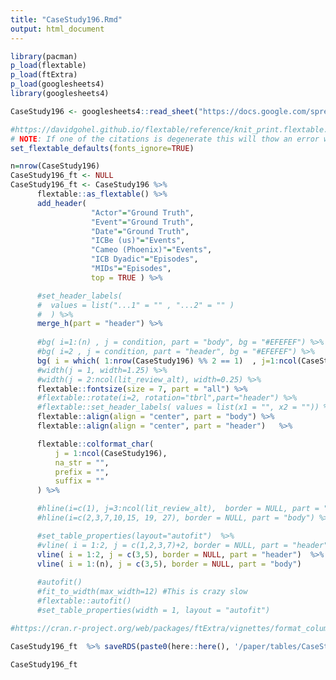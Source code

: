 ```yaml
---
title: "CaseStudy196.Rmd"
output: html_document
---
```


```r

library(pacman)
p_load(flextable)
p_load(ftExtra)
p_load(googlesheets4)
library(googlesheets4)

```

```r

CaseStudy196 <- googlesheets4::read_sheet("https://docs.google.com/spreadsheets/d/1lnFqrnCwjWWd_rdWLVHGkxSEcFpw-5XrV7MiQ6rA7KY/edit?usp=sharing", sheet="CaseStudy196")

```


```r

#https://davidgohel.github.io/flextable/reference/knit_print.flextable.html#chunk-options
# NOTE: If one of the citations is degenerate this will thow an error when knitting that is annoying to track down. You have to remove cite by cite to see which one it is.
set_flextable_defaults(fonts_ignore=TRUE)

n=nrow(CaseStudy196)
CaseStudy196_ft <- NULL
CaseStudy196_ft <- CaseStudy196 %>%
      flextable::as_flextable() %>%
      add_header( 
                  "Actor"="Ground Truth",
                  "Event"="Ground Truth",
                  "Date"="Ground Truth",
                  "ICBe (us)"="Events",
                  "Cameo (Phoenix)"="Events",
                  "ICB Dyadic"="Episodes",
                  "MIDs"="Episodes",
                  top = TRUE ) %>%

      #set_header_labels(
      #  values = list("...1" = "" , "...2" = "" ) 
      #  ) %>%
      merge_h(part = "header") %>%
  
      #bg( i=1:(n) , j = condition, part = "body", bg = "#EFEFEF") %>%
      #bg( i=2 , j = condition, part = "header", bg = "#EFEFEF") %>%
      bg( i = which( 1:nrow(CaseStudy196) %% 2 == 1)  , j=1:ncol(CaseStudy196), part = "body", bg = "#EFEFEF") %>%
      #width(j = 1, width=1.25) %>%
      #width(j = 2:ncol(lit_review_alt), width=0.25) %>%
      flextable::fontsize(size = 7, part = "all") %>%
      #flextable::rotate(i=2, rotation="tbrl",part="header") %>%
      #flextable::set_header_labels( values = list(x1 = "", x2 = "")) %>%
      flextable::align(align = "center", part = "body") %>%
      flextable::align(align = "center", part = "header")   %>%

      flextable::colformat_char(
          j = 1:ncol(CaseStudy196),
          na_str = "",
          prefix = "",
          suffix = ""
      ) %>%

      #hline(i=c(1), j=3:ncol(lit_review_alt),  border = NULL, part = "header") %>%
      #hline(i=c(2,3,7,10,15, 19, 27), border = NULL, part = "body") %>% #,10,14, 20,27,37, n

      #set_table_properties(layout="autofit")  %>%
      #vline( i = 1:2, j = c(1,2,3,7)+2, border = NULL, part = "header") %>%
      vline( i = 1:2, j = c(3,5), border = NULL, part = "header")  %>%
      vline( i = 1:(n), j = c(3,5), border = NULL, part = "body") 
  
      #autofit()
      #fit_to_width(max_width=12) #This is crazy slow
      #flextable::autofit() 
      #set_table_properties(width = 1, layout = "autofit")

#https://cran.r-project.org/web/packages/ftExtra/vignettes/format_columns.html

CaseStudy196_ft  %>% saveRDS(paste0(here::here(), '/paper/tables/CaseStudy196_ft.Rds'))

CaseStudy196_ft 
  
  

```
